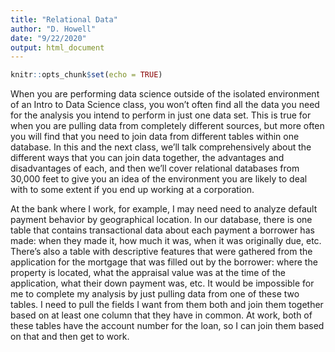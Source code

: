 ```yaml
---
title: "Relational Data"
author: "D. Howell"
date: "9/22/2020"
output: html_document
---
```


```r
knitr::opts_chunk$set(echo = TRUE)
```

When you are performing data science outside of the isolated environment of an Intro to Data Science class, you won't often find all the data you need for the analysis you intend to perform in just one data set. This is true for when you are pulling data from completely different sources, but more often you will find that you need to join data from different tables within one database. In this and the next class, we'll talk comprehensively about the different ways that you can join data together, the advantages and disadvantages of each, and then we'll cover relational databases from 30,000 feet to give you an idea of the environment you are likely to deal with to some extent if you end up working at a corporation. 

At the bank where I work, for example, I may need need to analyze default payment behavior by geographical location. In our database, there is one table that contains transactional data about each payment a borrower has made: when they made it, how much it was, when it was originally due, etc. There's also a table with descriptive features that were gathered from the application for the mortgage that was filled out by the borrower: where the property is located, what the appraisal value was at the time of the application, what their down payment was, etc. It would be impossible for me to complete my analysis by just pulling data from one of these two tables. I need to pull the fields I want from them both and join them together based on at least one column that they have in common. At work, both of these tables have the account number for the loan, so I can join them based on that and then get to work. 


